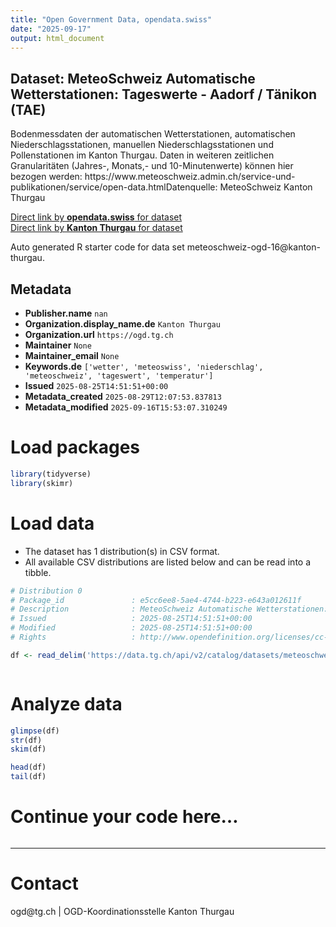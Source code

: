 ```yaml
---
title: "Open Government Data, opendata.swiss"
date: "2025-09-17"
output: html_document
---
```


## Dataset: MeteoSchweiz Automatische Wetterstationen: Tageswerte - Aadorf / Tänikon (TAE)

Bodenmessdaten der automatischen Wetterstationen, automatischen Niederschlagsstationen, manuellen Niederschlagsstationen und Pollenstationen im Kanton Thurgau. Daten in weiteren zeitlichen Granularitäten (Jahres-, Monats,- und 10-Minutenwerte) können hier bezogen werden: https://www.meteoschweiz.admin.ch/service-und-publikationen/service/open-data.htmlDatenquelle: MeteoSchweiz Kanton Thurgau

[Direct link by **opendata.swiss** for dataset](https://opendata.swiss/de/dataset/meteoschweiz-automatische-wetterstationen-tageswerte-aadorf-tanikon-tae)<br>
[Direct link by **Kanton Thurgau** for dataset](https://data.tg.ch/explore/dataset/meteoschweiz-ogd-16/)

Auto generated R starter code for data set meteoschweiz-ogd-16@kanton-thurgau.

## Metadata

- **Publisher.name** `nan`
- **Organization.display_name.de** `Kanton Thurgau`
- **Organization.url** `https://ogd.tg.ch`
- **Maintainer** `None`
- **Maintainer_email** `None`
- **Keywords.de** `['wetter', 'meteoswiss', 'niederschlag', 'meteoschweiz', 'tageswert', 'temperatur']`
- **Issued** `2025-08-25T14:51:51+00:00`
- **Metadata_created** `2025-08-29T12:07:53.837813`
- **Metadata_modified** `2025-09-16T15:53:07.310249`


# Load packages

```r

library(tidyverse)
library(skimr)

```

# Load data

-   The dataset has 1 distribution(s) in CSV format.
-   All available CSV distributions are listed below and can be read into a tibble.

```r

# Distribution 0
# Package_id               : e5cc6ee8-5ae4-4744-b223-e643a012611f
# Description              : MeteoSchweiz Automatische Wetterstationen: Tageswerte - Aadorf / Tänikon (TAE) (csv)
# Issued                   : 2025-08-25T14:51:51+00:00
# Modified                 : 2025-08-25T14:51:51+00:00
# Rights                   : http://www.opendefinition.org/licenses/cc-by/

df <- read_delim('https://data.tg.ch/api/v2/catalog/datasets/meteoschweiz-ogd-16/exports/csv?use_labels=true')



```

# Analyze data

```r

glimpse(df)
str(df)
skim(df)

head(df)
tail(df)

```

# Continue your code here...

```r

```

------------------------------------------------------------------------

# Contact

ogd@tg.ch | OGD-Koordinationsstelle Kanton Thurgau
